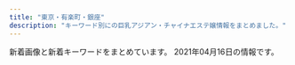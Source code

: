 ```yaml
---
title: "東京・有楽町・銀座"
description: "キーワード別にの巨乳アジアン・チャイナエステ嬢情報をまとめました。"
---
```


新着画像と新着キーワードをまとめています。
2021年04月16日の情報です。

<DmmAffiliateIns />
<KeywordTable
  shops={
    [
    {
        "station": "\u8305\u5834\u753a\u99c510\u756a\u51fa\u53e3",
        "name": "\u6975\u4e0a\u30e1\u30f3\u30ba\u30a2\u30ed\u30de\u65e5\u672c\u6a4b",
        "img_links": [],
        "keywords": {},
        "url": "https://aroma.tyo.cm/"
    },
    {
        "station": "\u6c34\u5929\u5bae\u524d\u99c58\u756a\u51fa\u53e3",
        "keywords": {
            "86": 4,
            "D": 6,
            "88": 6,
            "C": 14,
            "85": 10
        },
        "img_links": [
            "http://yurarika.work/staff/mika2.jpg",
            "http://yurarika.work/staff/mirai.jpg",
            "http://yurarika.work/staff/rara1.jpg",
            "http://yurarika.work/img/all/loader.png",
            "http://yurarika.work/staff/mirai1.jpg",
            "http://yurarika.work/staff/aya2.jpg",
            "http://yurarika.work/staff/aya1.jpg",
            "http://yurarika.work/staff/mika.jpg",
            "http://yurarika.work/staff/mika1.jpg",
            "http://yurarika.work/staff/rara.jpg",
            "http://yurarika.work/staff/rara2.jpg",
            "http://yurarika.work/staff/aya.jpg",
            "http://yurarika.work/staff/mirai2.jpg"
        ],
        "url": "http://yurarika.work/",
        "name": "\u3086\u3089\u308a\u9999"
    },
    {
        "img_links": [
            "http://esthe-aroma.com/images/cg09.jpg",
            "http://esthe-aroma.com/images/btn2.png",
            "http://esthe-aroma.com/images/cg04.jpg",
            "http://esthe-aroma.com/images/cg01.jpg",
            "http://esthe-aroma.com/images/mainImg_sub.jpg",
            "http://esthe-aroma.com/images/icon_staff.png",
            "http://esthe-aroma.com/images/photo03.jpg",
            "http://esthe-aroma.com/images/photo02.jpg",
            "http://esthe-aroma.com/images/cg10.jpg",
            "http://esthe-aroma.com/images/cg11.jpg",
            "http://esthe-aroma.com/images/icon_top.png",
            "http://esthe-aroma.com/images/cg13.jpg",
            "http://esthe-aroma.com/images/icon_tel.png",
            "http://esthe-aroma.com/images/icon_info.png",
            "http://esthe-aroma.com/images/qrc.jpg",
            "http://esthe-aroma.com/images/photo01.jpg",
            "http://esthe-aroma.com/images/end-info.png",
            "http://esthe-aroma.com/images/cg05.jpg",
            "http://esthe-aroma.com/images/cg03.jpg",
            "http://esthe-aroma.com/images/cg08.jpg",
            "http://esthe-aroma.com/images/cg06.jpg",
            "http://esthe-aroma.com/images/cg07.jpg",
            "http://esthe-aroma.com/images/cg02.jpg",
            "http://esthe-aroma.com/images/icon_concept.png",
            "http://esthe-aroma.com/images/cg12.jpg"
        ],
        "station": "\u99ac\u55b0\u6a2a\u5c71\u99c5A2\u51fa\u53e3",
        "keywords": {
            "86": 13,
            "C": 2,
            "E": 1,
            "D": 10
        },
        "name": "Miss.9\uff5e\u30df\u30b9.\u30ad\u30e5\u30a6\uff5e",
        "url": "http://esthe-aroma.com/"
    },
    {
        "img_links": [
            "https://ningyocho-esthe.work/images/dream/staff/13.jpg",
            "https://ningyocho-esthe.work/images/dream/common/gallery_01.png",
            "https://ningyocho-esthe.work/images/dream/staff/imgapp_1.jpg",
            "https://ningyocho-esthe.work/images/dream/common/credit_02.png",
            "https://ningyocho-esthe.work/images/dream/common/side_bnr_02.png",
            "https://ningyocho-esthe.work/images/dream/staff/2.jpg",
            "https://ningyocho-esthe.work/images/dream/common/gallery_09.png",
            "https://ningyocho-esthe.work/images/dream/staff/imgapp_3.jpg",
            "https://ningyocho-esthe.work/images/dream/common/credit_03.png",
            "https://ningyocho-esthe.work/images/dream/staff/\u30ca\u30ca.jpg",
            "https://ningyocho-esthe.work/images/dream/home/image_02.png",
            "https://ningyocho-esthe.work/images/dream/home/image_03.png",
            "https://ningyocho-esthe.work/images/dream/staff/\u3042\u307f.jpg",
            "https://ningyocho-esthe.work/images/dream/common/gallery_03.png",
            "https://ningyocho-esthe.work/images/dream/home/teaser.png",
            "https://ningyocho-esthe.work/images/dream/common/gallery_02.png",
            "https://ningyocho-esthe.work/images/dream/staff/1.jpg",
            "https://ningyocho-esthe.work/images/dream/common/header_phone_pc.png",
            "https://ningyocho-esthe.work/images/dream/home/image_01.png",
            "https://ningyocho-esthe.work/images/dream/common/gallery_08.png",
            "https://ningyocho-esthe.work/images/dream/staff/3.jpg",
            "https://ningyocho-esthe.work/images/dream/common/credit_01.png",
            "https://ningyocho-esthe.work/images/dream/common/gallery_06.png",
            "https://ningyocho-esthe.work/images/dream/common/side_bnr_01.png",
            "https://ningyocho-esthe.work/images/dream/common/header_info.png",
            "https://ningyocho-esthe.work/images/dream/common/gallery_07.png",
            "https://ningyocho-esthe.work/images/dream/common/gallery_10.png",
            "https://ningyocho-esthe.work/images/dream/common/gallery_05.png",
            "https://ningyocho-esthe.work/images/dream/common/gallery_04.png",
            "https://ningyocho-esthe.work/images/dream/staff/imgapp6.jpg"
        ],
        "keywords": {
            "88": 1,
            "\u30bb\u30af\u30b7\u30fc": 3
        },
        "station": "\u4eba\u5f62\u753a\u99c5A1\u51fa\u53e3",
        "name": "Dream",
        "url": "https://ningyocho-esthe.work/"
    },
    {
        "keywords": {},
        "station": "\u6c34\u5929\u5bae\u524d\u99c56\u756a\u51fa\u53e3",
        "name": "\u30a2\u30ed\u30de\u30a2\u30ea\u30a2",
        "url": "http://e-berry.work/index.html",
        "img_links": [
            "http://e-berry.work/staff/haruka.jpg",
            "http://e-berry.work/sp/img/natumi1.jpg",
            "http://e-berry.work/sp/images/head.jpg",
            "http://e-berry.work/sp/images/interior_t.png",
            "http://e-berry.work/sp/images/tel.png",
            "http://e-berry.work/sp/staff/haruka.jpg",
            "http://e-berry.work/sp/images/footer.jpg",
            "http://e-berry.work/sp/staff/hikari.jpg",
            "http://e-berry.work/img/yoko1.jpg",
            "http://e-berry.work/images/sys3.jpg",
            "http://e-berry.work/images/news_t.jpg",
            "http://e-berry.work/images/sys1.jpg",
            "http://e-berry.work/staff/ai.jpg",
            "http://e-berry.work/sp/staff/ai.jpg",
            "http://e-berry.work/sp/images/topgirl.png",
            "http://e-berry.work/sp/images/rec2.png",
            "http://e-berry.work/staff/natumi.jpg",
            "http://e-berry.work/images/sys2.jpg",
            "http://e-berry.work/img/hikari1.jpg",
            "http://e-berry.work/sp/images/newface.png",
            "http://e-berry.work/sp/images/sys3.png",
            "http://e-berry.work/images/b2.jpg",
            "http://e-berry.work/sp/images/concept.jpg",
            "http://e-berry.work/sp/img/rina1.jpg",
            "http://e-berry.work/sp/img/ayumi1.jpg",
            "http://e-berry.work/images/newsb.png",
            "http://e-berry.work/sp/staff/aya.jpg",
            "http://e-berry.work/sp/images/int1.png",
            "http://e-berry.work/sp/images/sys1.png",
            "http://e-berry.work/sp/staff/yoko.jpg",
            "http://e-berry.work/sp/img/nene1.jpg",
            "http://e-berry.work/sp/images/rec1.jpg",
            "http://e-berry.work/images/b1.jpg",
            "http://e-berry.work/img/haruka1.jpg",
            "http://e-berry.work/images/int1.jpg",
            "http://e-berry.work/images/newface.jpg",
            "http://e-berry.work/sp/images/staff_t.png",
            "http://e-berry.work/staff/rina.jpg",
            "http://e-berry.work/images/staff_t.jpg",
            "http://e-berry.work/sp/staff/rina.jpg",
            "http://e-berry.work/sp/staff/moka.jpg",
            "http://e-berry.work/sp/img/ai1.jpg",
            "http://e-berry.work/images/int2.jpg",
            "http://e-berry.work/sp/staff/natumi.jpg",
            "http://e-berry.work/images/interior_t.jpg",
            "http://e-berry.work/sp/images/b1.jpg",
            "http://e-berry.work/sp/img/moka1.jpg",
            "http://e-berry.work/sp/img/yoko1.jpg",
            "http://e-berry.work/staff/moka.jpg",
            "http://e-berry.work/staff/yoko.jpg",
            "http://e-berry.work/images/10.jpg",
            "http://e-berry.work/images/ac1.jpg",
            "http://e-berry.work/images/rec2.jpg",
            "http://e-berry.work/sp/images/ac1.jpg",
            "http://e-berry.work/sp/img/hikari1.jpg",
            "http://e-berry.work/img/nene1.jpg",
            "http://e-berry.work/sp/images/b2.jpg",
            "http://e-berry.work/img/natumi1.jpg",
            "http://e-berry.work/sp/images/10.jpg",
            "http://e-berry.work/sp/images/sys2.png",
            "http://e-berry.work/images/rec1.jpg",
            "http://e-berry.work/staff/hikari.jpg",
            "http://e-berry.work/img/rina1.jpg",
            "http://e-berry.work/images/concept.jpg",
            "http://e-berry.work/img/ayumi1.jpg",
            "http://e-berry.work/images/head.jpg",
            "http://e-berry.work/images/sm.jpg",
            "http://e-berry.work/img/moka1.jpg",
            "http://e-berry.work/staff/aya.jpg",
            "http://e-berry.work/img/ai1.jpg",
            "http://e-berry.work/images/tgirl.jpg",
            "http://e-berry.work/staff/ayumi.jpg",
            "http://e-berry.work/sp/staff/ayumi.jpg",
            "http://e-berry.work/sp/staff/nene.jpg",
            "http://e-berry.work/sp/img/haruka1.jpg",
            "http://e-berry.work/images/9.jpg",
            "http://e-berry.work/sp/images/news.png",
            "http://e-berry.work/staff/nene.jpg",
            "http://e-berry.work/sp/images/newsb.png",
            "http://e-berry.work/img/aya1.jpg",
            "http://e-berry.work/sp/img/aya1.jpg",
            "http://e-berry.work/sp/images/int2.png",
            "http://e-berry.work/sp/images/9.jpg"
        ]
    },
    {
        "keywords": {
            "E": 4,
            "86": 20,
            "D": 16
        },
        "url": "http://xn--vckg5a5c7c8c1czd.in.net/",
        "img_links": [
            "http://xn--vckg5a5c7c8c1czd.in.net/images/no.png",
            "http://xn--vckg5a5c7c8c1czd.in.net/images/index_01.jpg",
            "http://xn--vckg5a5c7c8c1czd.in.net/images/slider/slide3.jpg",
            "http://xn--vckg5a5c7c8c1czd.in.net/images/staff_images/top_small_14.jpg",
            "http://xn--vckg5a5c7c8c1czd.in.net/images/an_1_06.jpg",
            "http://xn--vckg5a5c7c8c1czd.in.net/images/an_1_02.jpg",
            "http://xn--vckg5a5c7c8c1czd.in.net/images/an_2_07.jpg",
            "http://xn--vckg5a5c7c8c1czd.in.net/images/an_2_05.jpg",
            "http://xn--vckg5a5c7c8c1czd.in.net/images/an_2_06.jpg",
            "http://xn--vckg5a5c7c8c1czd.in.net/images/staff_images/top_small_5.jpg",
            "http://xn--vckg5a5c7c8c1czd.in.net/images/an_2_02.jpg",
            "http://xn--vckg5a5c7c8c1czd.in.net/images/staff_images/cg17.jpg",
            "http://xn--vckg5a5c7c8c1czd.in.net/images/staff_images/cg5.jpg",
            "http://xn--vckg5a5c7c8c1czd.in.net/images/staff_images/top_small_16.jpg",
            "http://xn--vckg5a5c7c8c1czd.in.net/images/an_2_04.jpg",
            "http://xn--vckg5a5c7c8c1czd.in.net/images/staff_images/top_small_17.jpg",
            "http://xn--vckg5a5c7c8c1czd.in.net/images/an_1_04.jpg",
            "http://xn--vckg5a5c7c8c1czd.in.net/images/an_1_07.jpg",
            "http://xn--vckg5a5c7c8c1czd.in.net/images/slider/slide1.jpg",
            "http://xn--vckg5a5c7c8c1czd.in.net/images/slider/slide3s.jpg",
            "http://xn--vckg5a5c7c8c1czd.in.net/images/QRcode.jpg",
            "http://xn--vckg5a5c7c8c1czd.in.net/images/slider/slide1s.jpg",
            "http://xn--vckg5a5c7c8c1czd.in.net/images/staff_images/cg1.jpg",
            "http://xn--vckg5a5c7c8c1czd.in.net/images/staff_images/cg16.jpg",
            "http://xn--vckg5a5c7c8c1czd.in.net/images/slider/slide2s.jpg",
            "http://xn--vckg5a5c7c8c1czd.in.net/images/staff_images/top_small_1.jpg",
            "http://xn--vckg5a5c7c8c1czd.in.net/images/an_1_03.jpg",
            "http://xn--vckg5a5c7c8c1czd.in.net/images/staff_images/cg14.jpg",
            "http://xn--vckg5a5c7c8c1czd.in.net/images/slider/slide2.jpg",
            "http://xn--vckg5a5c7c8c1czd.in.net/images/an_2_03.jpg"
        ],
        "station": "\u65b0\u5bcc\u753a\u99c5",
        "name": "\u7652\u3057\u306e\u6d77"
    },
    {
        "url": "https://kayabacho-mensesthe.com/",
        "keywords": {
            "C": 14,
            "D": 14,
            "E": 7
        },
        "img_links": [
            "https://kayabacho-mensesthe.com/wp/wp-content/uploads/2020/02/miyu.jpg",
            "https://kayabacho-mensesthe.com/room/room-l7.jpg",
            "https://kayabacho-mensesthe.com/room/room-l1.jpg",
            "https://kayabacho-mensesthe.com/icon/facebook.png",
            "https://kayabacho-mensesthe.com/staff/rin-s1.jpg",
            "https://kayabacho-mensesthe.com/images/main4.jpg",
            "https://kayabacho-mensesthe.com/icon/yelp.png",
            "https://kayabacho-mensesthe.com/images/mensesthe.jpg",
            "https://kayabacho-mensesthe.com/room/room-l8.jpg",
            "https://kayabacho-mensesthe.com/room/room-l6.jpg",
            "https://kayabacho-mensesthe.com/wp/wp-content/uploads/2020/08/ayaka-1.jpg",
            "https://kayabacho-mensesthe.com/images/main1.jpg",
            "https://kayabacho-mensesthe.com/images/flower.png",
            "https://kayabacho-mensesthe.com/staff/mimi-s1.jpg",
            "https://kayabacho-mensesthe.com/room/room-l2.jpg",
            "https://kayabacho-mensesthe.com/staff/misaki-s1.jpg",
            "https://kayabacho-mensesthe.com/staff/yuna-s1.jpg",
            "https://kayabacho-mensesthe.com/staff/ayaka-s1.jpg",
            "https://kayabacho-mensesthe.com/icon/line.png",
            "https://kayabacho-mensesthe.com/room/room-l5.jpg",
            "https://kayabacho-mensesthe.com/staff/nao-s1.jpg",
            "https://kayabacho-mensesthe.com/room/room-l3.jpg",
            "https://kayabacho-mensesthe.com/images/clear.png",
            "https://kayabacho-mensesthe.com/wp/wp-content/uploads/2020/08/ayaka-1-200x300.jpg",
            "https://kayabacho-mensesthe.com/wp/wp-content/uploads/2020/10/aki-s1-150x150.jpg",
            "https://kayabacho-mensesthe.com/wp/wp-content/uploads/2020/11/urara3.jpg",
            "https://kayabacho-mensesthe.com/wp/wp-content/uploads/2019/12/emi.jpg",
            "https://kayabacho-mensesthe.com/wp/wp-content/uploads/2021/01/yuna.jpg",
            "https://kayabacho-mensesthe.com/images/top3.jpg",
            "https://kayabacho-mensesthe.com/wp/wp-content/uploads/2019/12/mitsuki.jpg",
            "https://kayabacho-mensesthe.com/wp/wp-content/uploads/2019/12/misaki.jpg",
            "https://kayabacho-mensesthe.com/room/room-l4.jpg",
            "https://kayabacho-mensesthe.com/icon/twitter.png",
            "https://kayabacho-mensesthe.com/images/footer-l.png",
            "https://kayabacho-mensesthe.com/wp/wp-content/uploads/2019/07/misaki.jpg",
            "https://kayabacho-mensesthe.com/images/main3.jpg",
            "https://kayabacho-mensesthe.com/staff/aoi-s1.jpg",
            "https://kayabacho-mensesthe.com/wp/wp-content/uploads/2019/08/mimi.jpg",
            "https://kayabacho-mensesthe.com/wp/wp-content/uploads/2019/12/IMG_8988.jpg",
            "https://kayabacho-mensesthe.com/staff/urara-s1.jpg",
            "https://kayabacho-mensesthe.com/wp/wp-content/uploads/2020/12/yuki.jpg",
            "https://kayabacho-mensesthe.com/staff/aki-s1.jpg",
            "https://kayabacho-mensesthe.com/link/mens-esthe.png",
            "https://kayabacho-mensesthe.com/images/top1.jpg",
            "https://kayabacho-mensesthe.com/images/top2.jpg",
            "https://kayabacho-mensesthe.com/staff/emi-s1.jpg",
            "https://kayabacho-mensesthe.com/staff/miyu-s1.jpg",
            "https://kayabacho-mensesthe.com/images/footer-r.png",
            "https://kayabacho-mensesthe.com/images/main2.jpg"
        ],
        "name": "Spa Ananda",
        "station": "\u8305\u5834\u753a\u99c52\u756a\u51fa\u53e3"
    },
    {
        "name": "\u30eb\u30ca\u30b7\u30e3\u30a4\u30f3",
        "keywords": {
            "89": 21,
            "G": 6,
            "F": 6,
            "D": 30,
            "88": 21,
            "81": 3,
            "86": 6,
            "\u30bb\u30af\u30b7\u30fc": 1,
            "84": 3,
            "85": 6,
            "82": 3,
            "E": 13,
            "\u80f8": 2,
            "87": 12,
            "C": 12
        },
        "img_links": [
            "http://luna-shine.info/uploads/lunashine/2013/11/e381afe3828be3818befbc92-1000x1333.jpg",
            "http://luna-shine.info/uploads/lunashine/2012/12/topview4.jpg",
            "http://luna-shine.info/uploads/lunashine/2014/05/22.jpg",
            "http://luna-shine.info/uploads/lunashine/2013/01/img_0370_e589afe69cac-276x368.jpg",
            "http://luna-shine.info/uploads/lunashine/2013/01/room-7.jpg",
            "http://luna-shine.info/uploads/lunashine/2019/12/e5beaee4bfa1e59bbee78987_201912071546181.jpg",
            "http://luna-shine.info/uploads/lunashine/2019/01/e5beaee4bfa1e59bbee78987_20190124144601.jpg",
            "http://luna-shine.info/uploads/lunashine/2013/03/img_0522_e589afe69cac-1000x1333.jpg",
            "http://luna-shine.info/uploads/lunashine/2017/03/saki1.jpg",
            "http://luna-shine.info/uploads/lunashine/2015/03/171f728230a16701d87b9e61ba70edf8.png",
            "http://luna-shine.info/uploads/lunashine/2015/03/8dbe4d07b4f1258c30f14b30e60c1466.png",
            "http://luna-shine.info/uploads/lunashine/2019/04/e5beaee4bfa1e59bbee78987_201903161627478.jpg",
            "http://luna-shine.info/uploads/lunashine/2016/12/img_4240.jpg",
            "http://luna-shine.info/uploads/lunashine/2015/01/2_e589afe69cac.jpg",
            "http://luna-shine.info/uploads/lunashine/2013/10/e381bfe3818d2_e589afe69cac.jpg",
            "http://luna-shine.info/uploads/lunashine/2013/10/e381bfe38286e3818d-5_e589afe69cac.jpg",
            "http://luna-shine.info/uploads/lunashine/2014/06/9c1b42356edc1bb51d040e0a1783fa97.png",
            "http://luna-shine.info/uploads/lunashine/images/no-photo.jpg",
            "http://luna-shine.info/uploads/lunashine/2019/04/flash1.jpg",
            "http://luna-shine.info/uploads/lunashine/2014/05/naomi1-276x3583.jpg",
            "http://luna-shine.info/uploads/lunashine/2013/10/e38182e38286e381bf3_e589afe69cac.jpg",
            "http://luna-shine.info/uploads/lunashine/2014/06/image-15.jpeg",
            "http://luna-shine.info/uploads/lunashine/2015/04/1111_e589afe69cac.jpg",
            "http://luna-shine.info/uploads/lunashine/2013/05/p1020464_e589afe69cac.jpg",
            "http://luna-shine.info/uploads/lunashine/2013/11/e381afe3828be3818b-1000x1333.jpg",
            "http://luna-shine.info/uploads/lunashine/2019/04/e5beaee4bfa1e59bbee78987_2019031616274791.jpg",
            "http://luna-shine.info/uploads/lunashine/2018/05/2.jpg",
            "http://luna-shine.info/uploads/lunashine/images/picup.png",
            "http://luna-shine.info/uploads/lunashine/images/rq03.jpg",
            "http://luna-shine.info/uploads/lunashine/2013/01/room-3.jpg",
            "http://luna-shine.info/uploads/lunashine/2015/04/1111_e589afe69cac1.jpg",
            "http://luna-shine.info/uploads/lunashine/2013/01/room-8.jpg",
            "http://luna-shine.info/uploads/lunashine/2012/12/topview1.jpg",
            "http://luna-shine.info/uploads/lunashine/2020/01/e5beaee4bfa1e59bbee78987_20190517131309.jpg",
            "http://luna-shine.info/uploads/lunashine/2013/10/e381bfe382841_e589afe69cac.jpg",
            "http://luna-shine.info/uploads/lunashine/2019/12/e5beaee4bfa1e59bbee78987_20191207154634.jpg",
            "http://luna-shine.info/uploads/lunashine/2017/04/22221.jpg",
            "http://luna-shine.info/uploads/lunashine/2013/01/room-2.jpg",
            "http://luna-shine.info/uploads/lunashine/2013/01/room-1.jpg",
            "http://luna-shine.info/uploads/lunashine/2013/01/room-6.jpg",
            "http://luna-shine.info/uploads/lunashine/2019/04/e5beaee4bfa1e59bbee78987_201903161627475.jpg",
            "http://luna-shine.info/uploads/lunashine/2014/05/naomi1-276x3584.jpg",
            "http://luna-shine.info/uploads/lunashine/2019/04/tel.jpg",
            "http://luna-shine.info/uploads/lunashine/images/new_tit.jpg",
            "http://luna-shine.info/uploads/lunashine/2013/01/room-11.jpg",
            "http://luna-shine.info/uploads/lunashine/2015/12/qqe59bbee7898720151214133747.jpg",
            "http://luna-shine.info/uploads/lunashine/2013/10/4_e589afe69cac.jpg",
            "http://luna-shine.info/uploads/lunashine/2013/01/room-5.jpg",
            "http://luna-shine.info/uploads/lunashine/2015/09/1-12041z120344c1_e589afe69cac_e589afe69cac.jpg",
            "http://luna-shine.info/uploads/lunashine/2014/06/image-14.jpeg",
            "http://luna-shine.info/uploads/lunashine/2015/01/0.jpg",
            "http://luna-shine.info/uploads/lunashine/2019/04/bottom.jpg",
            "http://luna-shine.info/uploads/lunashine/2019/07/qqe59bbee78987201504181707251.jpg",
            "http://luna-shine.info/uploads/lunashine/2015/03/11111.jpg",
            "http://luna-shine.info/uploads/lunashine/2013/01/room-10.jpg",
            "http://luna-shine.info/uploads/lunashine/2019/05/e5beaee4bfa1e59bbee78987_20190517131309.jpg",
            "http://luna-shine.info/uploads/lunashine/2012/12/mailmaka.jpg",
            "http://luna-shine.info/uploads/lunashine/2019/03/e5beaee4bfa1e59bbee78987_201903161627476.jpg",
            "http://luna-shine.info/uploads/lunashine/2013/01/qiu-1.jpg",
            "http://luna-shine.info/uploads/lunashine/2013/01/room-9.jpg",
            "http://luna-shine.info/uploads/lunashine/2019/05/e5beaee4bfa1e59bbee78987_201905171313091.jpg",
            "http://luna-shine.info/uploads/lunashine/2012/12/topview0.jpg",
            "http://luna-shine.info/uploads/lunashine/images/rq01.jpg",
            "http://luna-shine.info/uploads/lunashine/2012/12/topview3.jpg",
            "http://luna-shine.info/uploads/lunashine/2014/04/image_e589afe69cac.png",
            "http://luna-shine.info/uploads/lunashine/2013/01/img_0427_e589afe69cac-276x368.jpg",
            "http://luna-shine.info/uploads/lunashine/2017/03/saki.jpg",
            "http://luna-shine.info/uploads/lunashine/2015/06/image1-266x4001.jpg",
            "http://luna-shine.info/uploads/lunashine/2019/03/e5beaee4bfa1e59bbee78987_201903141535171.jpg",
            "http://luna-shine.info/uploads/lunashine/2015/01/11.jpg",
            "http://luna-shine.info/uploads/lunashine/2012/12/mobile.jpg",
            "http://luna-shine.info/uploads/lunashine/2016/11/31.jpg",
            "http://luna-shine.info/uploads/lunashine/images/new_d.jpg"
        ],
        "station": "\u5c0f\u4f1d\u99ac\u753a\u99c53\u756a\u51fa\u53e3",
        "url": "http://luna-shine.info/"
    },
    {
        "name": "\u60a0",
        "url": "http://koikst.xyz/",
        "keywords": {
            "C": 2,
            "E": 3,
            "89": 3,
            "85": 2
        },
        "station": "JR\u6771\u4eac\u99c5\u516b\u91cd\u6d32\u53e3",
        "img_links": [
            "http://koikst.xyz/_src/20885809/www.cman.png",
            "http://koikst.xyz/_src/20886303/07958eda583eff2b24876adf03c0a434.jpg",
            "http://koikst.xyz/_src/20886007/_k3_6020.jpg",
            "http://koikst.xyz/_src/20886009/img_2917.jpg",
            "http://koikst.xyz/_src/20886064/index_37.png",
            "http://koikst.xyz/_src/20886231/_dsf0770_pp.jpg",
            "http://koikst.xyz/_src/20886065/index_38.png",
            "http://koikst.xyz/_src/20886092/therapist-ito.jpg",
            "http://koikst.xyz/_src/20886035/up.png",
            "http://koikst.xyz/_src/20886060/index_33.png",
            "http://koikst.xyz/_src/20886010/img_3017.jpg",
            "http://koikst.xyz/_src/20886005/wechatimg35.jpg",
            "http://koikst.xyz/_src/20886283/img20170527114635169213.png",
            "http://koikst.xyz/_src/20885811/up.png",
            "http://sunflower.jp.net/6.jpg",
            "http://koikst.xyz/_src/20886148/therapist-ito.jpg",
            "http://koikst.xyz/_src/51067435/wechatimg725.jpg",
            "http://koikst.xyz/_src/21089124/img20180325193504865361.png",
            "http://koikst.xyz/_src/20886222/up.png",
            "http://koikst.xyz/_src/20886233/906ab10dd05fdcaee1fa99bd6e5779ea.jpg",
            "http://koikst.xyz/_src/20886062/index_35.png",
            "http://koikst.xyz/_src/20885997/up.png",
            "http://koikst.xyz/_src/20886211/07958eda583eff2b24876adf03c0a434.jpg",
            "http://koikst.xyz/_src/20991736/t02200330_0640096013249885015.jpg",
            "http://koikst.xyz/_src/20886061/index_34.png",
            "http://koikst.xyz/_src/51067440/wechatimg723.jpg",
            "http://koikst.xyz/_src/20886122/up.png",
            "http://koikst.xyz/_src/20886300/media-20170919.jpg",
            "http://koikst.xyz/_src/20886063/index_36.png",
            "http://koikst.xyz/_src/20885828/up.png",
            "http://koikst.xyz/_src/20886066/slider2.png",
            "http://koikst.xyz/_src/20885836/sign.jpg",
            "http://koikst.xyz/_src/51067433/wechatimg726.jpg",
            "http://sunflower.jp.net/3.jpg",
            "http://koikst.xyz/_src/20886235/t02200330_0640096013249885015.jpg",
            "http://koikst.xyz/_src/20886308/t02200330_0640096013249885015.jpg",
            "http://koikst.xyz/_src/20886229/_dsf0778_pp.jpg",
            "http://koikst.xyz/_src/20885845/up.png",
            "http://sunflower.jp.net/1.jpg",
            "http://koikst.xyz/_src/20886008/_k3_6019.jpg",
            "http://sunflower.jp.net/5.jpg",
            "http://koikst.xyz/_src/20886310/wechatimg405.jpg",
            "http://koikst.xyz/_src/20886006/wechatimg36.jpg",
            "http://koikst.xyz/_src/20886019/up.png",
            "http://koikst.xyz/_src/51067437/wechatimg724.jpg",
            "http://sunflower.jp.net/2.jpg",
            "http://koikst.xyz/_src/20886111/_dsf0778_pp.jpg",
            "http://koikst.xyz/_src/20886287/9c88380aa0315ec9292225a3223d62d9.jpg",
            "http://koikst.xyz/_src/20886103/up.png",
            "http://koikst.xyz/_src/20886059/sign.png",
            "http://koikst.xyz/_src/20886058/sign.png",
            "http://koikst.xyz/_src/20886305/therapist-ito.jpg"
        ]
    },
    {
        "url": "http://missyou-esthe.com/",
        "name": "Lotus\uff5e\u30ed\u30fc\u30bf\u30b9\uff5e",
        "station": "\u65b0\u5bcc\u753a\u99c53\u756a\u51fa\u53e3",
        "keywords": {
            "85": 2,
            "87": 4,
            "86": 14
        },
        "img_links": [
            "http://missyou-esthe.com/img/cg10.jpg",
            "http://missyou-esthe.com/img/cg07.jpg",
            "http://missyou-esthe.com/img/cg06.jpg",
            "http://missyou-esthe.com/img/tt4.jpg",
            "http://missyou-esthe.com/img/tt21.jpg",
            "http://missyou-esthe.com/img/cg05.jpg",
            "http://missyou-esthe.com/img/t1.jpg",
            "http://missyou-esthe.com/img/tt2.jpg",
            "http://missyou-esthe.com/img/tt11.jpg",
            "http://missyou-esthe.com/img/tt14.jpg",
            "http://missyou-esthe.com/img/cg091.jpg",
            "http://missyou-esthe.com/img/cg14.jpg",
            "http://missyou-esthe.com/img/f.jpg",
            "http://missyou-esthe.com/img/no.png",
            "http://missyou-esthe.com/img/tt15.jpg",
            "http://missyou-esthe.com/img/cg03.jpg",
            "http://missyou-esthe.com/img/cg08.jpg",
            "http://missyou-esthe.com/img/cg01.jpg",
            "http://missyou-esthe.com/img/tt18.jpg",
            "http://missyou-esthe.com/img/t2.jpg",
            "http://missyou-esthe.com/img/f1.jpg",
            "http://missyou-esthe.com/img/eve.jpg",
            "http://missyou-esthe.com/img/tt16.jpg",
            "http://missyou-esthe.com/img/tt20.jpg",
            "http://missyou-esthe.com/img/cg04.jpg",
            "http://missyou-esthe.com/img/tt12.jpg",
            "http://missyou-esthe.com/img/cg09.jpg",
            "http://missyou-esthe.com/img/cg13.jpg",
            "http://missyou-esthe.com/img/lin.jpg",
            "http://missyou-esthe.com/img/mr1.jpg",
            "http://missyou-esthe.com/img/cg02.jpg",
            "http://missyou-esthe.com/img/t3.jpg",
            "http://missyou-esthe.com/img/tt13.jpg",
            "http://missyou-esthe.com/img/tt17.jpg",
            "http://missyou-esthe.com/img/cg11.jpg",
            "http://missyou-esthe.com/img/tt1.jpg",
            "http://missyou-esthe.com/img/tt19.jpg"
        ]
    },
    {
        "img_links": [
            "https://angel-love.tyo.cm/images/mobile.jpg",
            "https://angel-love.tyo.cm/images/s1.jpg",
            "https://angel-love.tyo.cm/photos/sites/27/2021/03/2021031704243422.jpg",
            "https://angel-love.tyo.cm/images/room4.jpg",
            "https://angel-love.tyo.cm/images/info.jpg",
            "https://angel-love.tyo.cm/images/s_news.jpg",
            "https://angel-love.tyo.cm/photos/sites/27/2021/03/2021033001385293.jpg",
            "https://angel-love.tyo.cm/images/room1.jpg",
            "https://angel-love.tyo.cm/photos/sites/27/2021/03/202103300138536.jpg",
            "https://angel-love.tyo.cm/images/room2.jpg",
            "https://angel-love.tyo.cm/images/room3.jpg",
            "https://angel-love.tyo.cm/images/news_bj1.jpg",
            "https://angel-love.tyo.cm/photos/sites/27/2021/03/2021031704243320.jpg",
            "https://angel-love.tyo.cm/images/news_bj3.jpg",
            "https://angel-love.tyo.cm/images/s3.jpg",
            "https://angel-love.tyo.cm/images/top.jpg",
            "https://angel-love.tyo.cm/photos/sites/27/2021/03/2021033001385486.jpg",
            "https://angel-love.tyo.cm/photos/sites/27/2021/03/2021031704243332.jpg",
            "https://angel-love.tyo.cm/images/s_staff.png"
        ],
        "station": "\u9280\u5ea7\u99c5A5\u51fa\u53e3",
        "url": "https://angel-love.tyo.cm/",
        "name": "Angel Love",
        "keywords": {
            "D": 35,
            "E": 7,
            "85": 14,
            "83": 7,
            "86": 21
        }
    },
    {
        "station": "JR\u65b0\u65e5\u672c\u6a4b\u99c56\u756a\u51fa\u53e3",
        "url": "https://melodyspa.tokyo/",
        "img_links": [
            "https://melodyspa.tokyo/images/st/yuna1.jpg",
            "https://melodyspa.tokyo/images/share/pagetop.png",
            "https://melodyspa.tokyo/images/st/mina2.jpg",
            "https://melodyspa.tokyo/images/st/rara2.jpg",
            "https://melodyspa.tokyo/images/st/yuna.jpg",
            "https://melodyspa.tokyo/images/st/yuna2.jpg",
            "https://melodyspa.tokyo/images/st/miho.jpg",
            "https://melodyspa.tokyo/images/topimage/topimage.jpg",
            "https://melodyspa.tokyo/images/st/you2.jpg",
            "https://melodyspa.tokyo/images/st/you3.jpg",
            "https://melodyspa.tokyo/images/st/ringo.jpg",
            "https://melodyspa.tokyo/images/st/mina.jpg",
            "https://melodyspa.tokyo/images/st/you.jpg",
            "https://melodyspa.tokyo/images/st/risa.jpg",
            "https://melodyspa.tokyo/images/st/yuri.jpg"
        ],
        "keywords": {
            "86": 4,
            "C": 30,
            "F": 2
        },
        "name": "Melody Spa -\u30e1\u30ed\u30c7\u30a3 \u30b9\u30d1-"
    },
    {
        "station": "\u6c34\u5929\u5bae\u524d\u99c54\u756a\u51fa\u53e3",
        "url": "http://eve-esthe.com/",
        "name": "Eve",
        "img_links": [
            "http://eve-esthe.com/images/04.jpg",
            "http://eve-esthe.com/images/02.jpg",
            "http://eve-esthe.com/images/01.jpg",
            "http://eve-esthe.com/images/03.jpg",
            "http://eve-esthe.com/images/wari.jpg",
            "http://eve-esthe.com/images/icon_new.png"
        ],
        "keywords": {}
    },
    {
        "station": "\u6771\u9280\u5ea7\u99c5A3",
        "img_links": [
            "http://shinshinen.ebb.jp/head_2_4155_154087760147805.jpg",
            "http://shinshinen.ebb.jp/2/uploadimg/1612241224.jpg",
            "http://shinshinen.ebb.jp/head_1_4155_154321946782337.jpg",
            "http://shinshinen.ebb.jp/2/uploadimg/1612241122.jpg",
            "http://shinshinen.ebb.jp/2/uploadimg/1616154256.jpg",
            "http://shinshinen.ebb.jp/2/uploadimg/1617771200.jpg",
            "http://shinshinen.ebb.jp/2/uploadimg/1612241171.jpg",
            "http://shinshinen.ebb.jp/2/uploadimg/1617840000.jpg"
        ],
        "url": "http://shinshinen.ebb.jp/",
        "keywords": {
            "88": 12,
            "89": 12,
            "D": 48,
            "87": 12,
            "86": 36
        },
        "name": "\u8fb0\u7533\u5712\uff5e\u3057\u3093\u3057\u3093\u3048\u3093\uff5e"
    },
    {
        "name": "Tiara-\u30c6\u30a4\u30a2\u30e9-",
        "url": "https://est-tiara.info/",
        "keywords": {
            "E": 1,
            "87": 1,
            "D": 4,
            "C": 1,
            "89": 1
        },
        "station": "\u6771\u9280\u5ea7\u99c5A7\u51fa\u53e3",
        "img_links": [
            "https://est-tiara.info/staffPhoto/s20201016083614.jpg",
            "https://est-tiara.info/staffPhoto/b20210304095845.jpg",
            "https://est-tiara.info/staffPhoto/s20210304100121.jpg",
            "https://est-tiara.info/images/gallery/r3.jpg",
            "https://est-tiara.info/staffPhoto/s20210304095845.jpg",
            "https://est-tiara.info/images/gallery/r6.jpg",
            "https://est-tiara.info/images/gallery/r5.jpg",
            "https://est-tiara.info/staffPhoto/b20201016083614.jpg",
            "https://est-tiara.info/js/sliderLine/slide_prev.png",
            "https://est-tiara.info/staffPhoto/s20210304095623.jpg",
            "https://est-tiara.info/staffPhoto/b20210304095623.jpg",
            "https://est-tiara.info/images/gallery/r4.jpg",
            "https://est-tiara.info/staffPhoto/b20201016083828.jpg",
            "https://est-tiara.info/images/gallery/r2.jpg",
            "https://est-tiara.info/images/gallery/r7.jpg",
            "https://est-tiara.info/uploadfiles/Image/campaignEstTiaraInfo.jpg",
            "https://est-tiara.info/staffPhoto/s20201016083828.jpg",
            "https://est-tiara.info/images/mobile.png",
            "https://est-tiara.info/staffPhoto/b20210304095739.jpg",
            "https://est-tiara.info/images/gallery/r1.jpg",
            "https://est-tiara.info/staffPhoto/s20210304100038.jpg",
            "https://est-tiara.info/images/returnBtn.png",
            "https://est-tiara.info/images/gallery/r8.jpg",
            "https://est-tiara.info/js/sliderLine/slide_next.png",
            "https://est-tiara.info/staffPhoto/s20210304095739.jpg",
            "https://est-tiara.info/staffPhoto/b20210304100121.jpg",
            "https://est-tiara.info/staffPhoto/b20210304100038.jpg"
        ]
    },
    {
        "name": "\u5143\u6c17\u30e2\u30ea\u30e2\u30ea",
        "img_links": [
            "http://www.kayabatyo-massage.work/images/recruit/message_03.png",
            "http://www.kayabatyo-massage.work/staff/nanami.jpg",
            "http://www.kayabatyo-massage.work/images/mainvisual_01.jpg",
            "http://www.kayabatyo-massage.work/images/sw_tel.png",
            "http://www.kayabatyo-massage.work/images/recruit/sp_mainvisual.jpg",
            "http://www.kayabatyo-massage.work/images/recruit/nagare_05.png",
            "http://www.kayabatyo-massage.work/images/head_therapist.jpg",
            "http://www.kayabatyo-massage.work/images/head_interior.jpg",
            "http://www.kayabatyo-massage.work/images/icon_ranking_01.png",
            "http://www.kayabatyo-massage.work/images/recruit/nagare_02.jpg",
            "http://www.kayabatyo-massage.work/images/sw_home.png",
            "http://www.kayabatyo-massage.work/images/mainvisual_02.jpg",
            "http://www.kayabatyo-massage.work/images/recruit/point_04.png",
            "http://www.kayabatyo-massage.work/images/recruit/point_09.png",
            "http://www.kayabatyo-massage.work/images/mainvisual_02_s.jpg",
            "http://www.kayabatyo-massage.work/images/recruit/point_08.png",
            "http://www.kayabatyo-massage.work/images/recruit/point_07.png",
            "http://www.kayabatyo-massage.work/images/recruit/point_05.png",
            "http://www.kayabatyo-massage.work/images/recruit/nagare_01.jpg",
            "http://www.kayabatyo-massage.work/images/icon_ranking_02.png",
            "http://www.kayabatyo-massage.work/staff/hinata.jpg",
            "http://www.kayabatyo-massage.work/images/recruit/req_03.jpg",
            "http://www.kayabatyo-massage.work/images/recruit/nagare_03.jpg",
            "http://www.kayabatyo-massage.work/images/icon_new.png",
            "http://www.kayabatyo-massage.work/images/recruit/point_03.png",
            "http://www.kayabatyo-massage.work/images/mainvisual_01_s.jpg",
            "http://www.kayabatyo-massage.work/images/recruit/point_06.png",
            "http://www.kayabatyo-massage.work/images/recruit/nagare_06.png",
            "http://www.kayabatyo-massage.work/images/trigger.jpg",
            "http://www.kayabatyo-massage.work/images/no_image.jpg",
            "http://www.kayabatyo-massage.work/images/recruit/nagare_07.png",
            "http://www.kayabatyo-massage.work/images/icon_ranking_03.png",
            "http://www.kayabatyo-massage.work/staff/kaoru.jpg"
        ],
        "keywords": {},
        "station": "\u8305\u5834\u753a\u99c511\u756a\u51fa\u53e3",
        "url": "http://www.kayabatyo-massage.work/"
    },
    {
        "station": "JR\u6771\u4eac\u99c5\u516b\u91cd\u6d32\u5317\u53e3",
        "img_links": [
            "http://f-relaxe.net/girl/013a.jpg",
            "http://f-relaxe.net/images/03.jpg",
            "http://f-relaxe.net/images/index_05.jpg",
            "http://f-relaxe.net/images/index_04.jpg",
            "http://f-relaxe.net/images/index_06.jpg",
            "http://f-relaxe.net/images/index_13.jpg",
            "http://f-relaxe.net/girl/02.jpg",
            "http://f-relaxe.net/girl/012a.jpg",
            "http://f-relaxe.net/girl/00.jpg",
            "http://f-relaxe.net/images/info_11.jpg",
            "http://f-relaxe.net/images/index_119.jpg",
            "http://f-relaxe.net/images/index_07.jpg",
            "http://f-relaxe.net/girl/010.jpg",
            "http://f-relaxe.net/girl/012.jpg",
            "http://f-relaxe.net/images/index_14.jpg",
            "http://f-relaxe.net/girl/010a.jpg",
            "http://f-relaxe.net/girl/08a.jpg",
            "http://f-relaxe.net/girl/07.jpg",
            "http://f-relaxe.net/images/rec_11.jpg",
            "http://f-relaxe.net/images/index_09.jpg",
            "http://f-relaxe.net/girl/011.jpg",
            "http://f-relaxe.net/images/index_17.jpg",
            "http://f-relaxe.net/images/index_18.jpg",
            "http://f-relaxe.net/images/index_03.jpg",
            "http://f-relaxe.net/images/staff_11.jpg",
            "http://f-relaxe.net/girl/09a.jpg",
            "http://f-relaxe.net/images/sub_10.jpg",
            "http://f-relaxe.net/images/sub_15.jpg",
            "http://f-relaxe.net/images/sub_12.jpg",
            "http://f-relaxe.net/images/01.jpg",
            "http://f-relaxe.net/images/index_16.jpg",
            "http://f-relaxe.net/images/02.jpg",
            "http://f-relaxe.net/girl/09.jpg",
            "http://f-relaxe.net/images/rec.jpg",
            "http://f-relaxe.net/girl/011a.jpg",
            "http://f-relaxe.net/images/index_01.jpg",
            "http://f-relaxe.net/images/index_12.jpg",
            "http://f-relaxe.net/girl/04.jpg",
            "http://f-relaxe.net/images/info.jpg",
            "http://f-relaxe.net/girl/013.jpg",
            "http://f-relaxe.net/girl/08.jpg",
            "http://f-relaxe.net/images/index_08.jpg",
            "http://f-relaxe.net/girl/02a.jpg",
            "http://f-relaxe.net/girl/017.jpg",
            "http://f-relaxe.net/girl/07a.jpg",
            "http://f-relaxe.net/girl/024.jpg",
            "http://f-relaxe.net/images/index_10.jpg",
            "http://f-relaxe.net/images/line.jpg"
        ],
        "keywords": {
            "91": 1,
            "89": 1,
            "87": 1,
            "93": 1,
            "E": 3,
            "83": 1,
            "C": 3,
            "90": 1,
            "85": 3,
            "D": 2,
            "G": 1,
            "86": 1
        },
        "url": "http://f-relaxe.net",
        "name": "For you"
    },
    {
        "station": "\u65b0\u5bcc\u753a\u99c53\u756a\u51fa\u53e3",
        "img_links": [
            "http://www.hitomebore.esjp.info/files/008.jpg",
            "http://www.hitomebore.esjp.info/files/010.jpg",
            "http://www.hitomebore.esjp.info/files/016.jpg",
            "http://www.hitomebore.esjp.info/images/mainImg2.jpg",
            "http://www.hitomebore.esjp.info/files/009.jpg",
            "http://www.hitomebore.esjp.info/images/m3.jpg",
            "http://www.hitomebore.esjp.info/files/015.jpg",
            "http://www.hitomebore.esjp.info/images/mainImg_sub.jpg",
            "http://www.hitomebore.esjp.info/images/btn2.png",
            "http://www.hitomebore.esjp.info/images/m2.jpg",
            "http://www.hitomebore.esjp.info/images/m4.jpg",
            "http://www.hitomebore.esjp.info/files/014.jpg",
            "http://www.hitomebore.esjp.info/files/013.jpg",
            "http://www.hitomebore.esjp.info/files/002.jpg",
            "http://www.hitomebore.esjp.info/images/m1.jpg",
            "http://www.hitomebore.esjp.info/files/011.jpg",
            "http://www.hitomebore.esjp.info/files/012.jpg",
            "http://www.hitomebore.esjp.info/files/007.jpg"
        ],
        "keywords": {
            "88": 3,
            "87": 6,
            "C": 6,
            "86": 18,
            "D": 27,
            "85": 6
        },
        "url": "http://www.hitomebore.esjp.info/",
        "name": "\u3072\u3068\u3081\u307c\u308c"
    },
    {
        "keywords": {},
        "img_links": [
            "http://yume-sato.blue/uploads//sites/18/2021/04/1-225x300.jpg",
            "http://yume-sato.blue/uploads//sites/18/2020/09/g1.jpg",
            "http://yume-sato.blue/uploads//sites/18/2020/09/g4.jpg",
            "http://yume-sato.blue/uploads//sites/18/2020/09/g1-150x150.jpg",
            "http://yume-sato.blue/uploads//sites/18/2020/09/pick.jpg",
            "http://yume-sato.blue/uploads//sites/18/2020/12/gg-150x150.jpg",
            "http://yume-sato.blue/uploads//sites/18/2020/09/g5.jpg",
            "http://yume-sato.blue/uploads//sites/18/2020/09/mobile-1.jpg",
            "http://yume-sato.blue/uploads//sites/18/2020/09/g5-150x150.jpg",
            "http://yume-sato.blue/uploads//sites/18/2020/09/top.jpg",
            "http://yume-sato.blue/uploads//sites/18/2020/09/g6-150x150.jpg",
            "http://yume-sato.blue/uploads//sites/18/2020/09/g2-150x150.jpg",
            "http://yume-sato.blue/uploads//sites/18/2020/09/g4-150x150.jpg",
            "http://yume-sato.blue/uploads//sites/18/2020/12/gg.jpg",
            "http://yume-sato.blue/uploads//sites/18/2020/09/g2.jpg",
            "http://yume-sato.blue/uploads//sites/18/2020/10/g2.jpg",
            "http://yume-sato.blue/uploads//sites/18/2021/04/1.jpg",
            "http://yume-sato.blue/uploads//sites/18/2020/09/g6.jpg",
            "http://yume-sato.blue/uploads//sites/18/2020/09/top1-1.jpg",
            "http://yume-sato.blue/uploads//sites/18/2020/09/g3-150x150.jpg",
            "http://yume-sato.blue/uploads//sites/18/2020/09/s_staff.png",
            "http://yume-sato.blue/uploads//sites/18/2020/09/g3.jpg",
            "http://yume-sato.blue/uploads//sites/18/2020/09/news.jpg"
        ],
        "url": "http://yume-sato.blue/",
        "station": "\u4eba\u5f62\u753a\u99c5A6",
        "name": "\u5922\u306e\u90f7"
    },
    {
        "name": "\u685c\uff5e\u3055\u304f\u3089\uff5e",
        "url": "http://sakura.relaxnabi.com/",
        "img_links": [
            "http://sakura.relaxnabi.com/css/nav/nav-004.png",
            "http://sakura.relaxnabi.com/css/nav/nav-006.png",
            "http://sakura.relaxnabi.com/css/nav/nav-001.png",
            "http://sakura.relaxnabi.com/css/topleft01.png",
            "http://sakura.relaxnabi.com/css/nav/nav-005.png",
            "http://sakura.relaxnabi.com/css/staff/staff14a.jpg",
            "http://sakura.relaxnabi.com/css/nav/nav-003.png",
            "http://sakura.relaxnabi.com/css/tel03.png",
            "http://sakura.relaxnabi.com/css/nav/nav-002.png",
            "http://sakura.relaxnabi.com/css/topleft02.png",
            "http://sakura.relaxnabi.com/css/topright02.jpg",
            "http://sakura.relaxnabi.com/css/staff/staff02.jpg",
            "http://sakura.relaxnabi.com/css/staff/staff06.jpg",
            "http://sakura.relaxnabi.com/css/staff/staff13.jpg",
            "http://sakura.relaxnabi.com/css/staff/staff04.jpg"
        ],
        "keywords": {
            "C": 4,
            "D": 3,
            "89": 3,
            "87": 2
        },
        "station": "\u8305\u5834\u753a\u99c51\u756a\u51fa\u53e3"
    },
    {
        "keywords": {
            "86": 1,
            "87": 3,
            "\u30bb\u30af\u30b7\u30fc": 13,
            "C": 2,
            "D": 2
        },
        "station": "\u516b\u4e01\u5800\u99c5A2\u51fa\u53e3",
        "name": "Sexy Girl",
        "url": "http://www.sexy.esturl.com/",
        "img_links": [
            "http://www.sexy.esturl.com/files/003.jpg",
            "http://www.sexy.esturl.com/images/r5.jpg",
            "http://www.sexy.esturl.com/images/shop/shop01.jpg",
            "http://www.sexy.esturl.com/images/end.png",
            "http://www.sexy.esturl.com/images/news.png",
            "http://www.sexy.esturl.com/images/r2.jpg",
            "http://www.sexy.esturl.com/images/shop/shop02.jpg",
            "http://www.sexy.esturl.com/images/s_staff.png",
            "http://www.sexy.esturl.com/images/r4.jpg",
            "http://www.sexy.esturl.com/images/bj2.jpg",
            "http://www.sexy.esturl.com/images/top.png",
            "http://www.sexy.esturl.com/images/shop/shop03.jpg",
            "http://www.sexy.esturl.com/images/face.png",
            "http://www.sexy.esturl.com/files/001.jpg",
            "http://www.sexy.esturl.com/images/s_link.png",
            "http://www.sexy.esturl.com/images/shop/shop04.jpg",
            "http://www.sexy.esturl.com/images/r1.jpg",
            "http://www.sexy.esturl.com/files/004.jpg",
            "http://www.sexy.esturl.com/images/pick.png",
            "http://www.sexy.esturl.com/files/002.jpg"
        ]
    },
    {
        "station": "\u4eba\u5f62\u753a\u99c5A1\u51fa\u53e3",
        "keywords": {
            "E": 2,
            "D": 8,
            "85": 16,
            "F": 5,
            "C": 22,
            "87": 2,
            "88": 5
        },
        "url": "http://cocosia-massage.work/",
        "img_links": [
            "http://cocosia-massage.work/sp/img/t-t.jpg",
            "http://cocosia-massage.work/sp/img/st2.jpg",
            "http://cocosia-massage.work/sp/img/sys.jpg",
            "http://cocosia-massage.work/img/acc.jpg",
            "http://cocosia-massage.work/sp/img/botton.jpg",
            "http://cocosia-massage.work/img/newf.jpg",
            "http://cocosia-massage.work/sp/img/cam1.jpg",
            "http://cocosia-massage.work/sp/img/qr.jpg",
            "http://cocosia-massage.work/img/xmas.png",
            "http://cocosia-massage.work/img/news.jpg",
            "http://cocosia-massage.work/sp/img/cam3.jpg",
            "http://cocosia-massage.work/img/sta3.jpg",
            "http://cocosia-massage.work/sp/img/cam4.jpg",
            "http://cocosia-massage.work/img/st4.jpg",
            "http://cocosia-massage.work/img/fla-1.jpg",
            "http://cocosia-massage.work/img/st3.jpg",
            "http://cocosia-massage.work/img/st5.jpg",
            "http://cocosia-massage.work/sp/img/cam2.jpg",
            "http://cocosia-massage.work/img/head2.jpg",
            "http://cocosia-massage.work/sp/img/pc.jpg",
            "http://cocosia-massage.work/img/cncp.jpg",
            "http://cocosia-massage.work/img/fla-2.jpg",
            "http://cocosia-massage.work/img/r9.jpg",
            "http://cocosia-massage.work/img/sta4.jpg",
            "http://cocosia-massage.work/img/nos.jpg",
            "http://cocosia-massage.work/sp/img/t-r.jpg",
            "http://cocosia-massage.work/sp/img/st3.jpg",
            "http://cocosia-massage.work/sp/img/acc.jpg",
            "http://cocosia-massage.work/img/st6.jpg",
            "http://cocosia-massage.work/img/sta2.jpg",
            "http://cocosia-massage.work/sp/img/p-4.jpg",
            "http://cocosia-massage.work/img/sta5.jpg",
            "http://cocosia-massage.work/sp/img/p-3.jpg",
            "http://cocosia-massage.work/img/st2.jpg",
            "http://cocosia-massage.work/sp/img/st6.jpg",
            "http://cocosia-massage.work/img/sta6.jpg",
            "http://cocosia-massage.work/img/sta1.jpg",
            "http://cocosia-massage.work/sp/img/p-6.jpg",
            "http://cocosia-massage.work/sp/img/p-5.jpg",
            "http://cocosia-massage.work/sp/img/st5.jpg",
            "http://cocosia-massage.work/img/st1.jpg",
            "http://cocosia-massage.work/sp/img/t-s.jpg",
            "http://cocosia-massage.work/sp/img/st1.jpg",
            "http://cocosia-massage.work/sp/img/t-t2.jpg",
            "http://cocosia-massage.work/img/conc.jpg",
            "http://cocosia-massage.work/sp/img/st4.jpg",
            "http://cocosia-massage.work/sp/img/info.jpg",
            "http://cocosia-massage.work/sp/img/rec.jpg"
        ],
        "name": "COCOSIA"
    },
    {
        "station": "\u65b0\u65e5\u672c\u6a4b\u99c55\u756a\u51fa\u53e3",
        "keywords": {},
        "img_links": [],
        "url": "http://s-este.net/",
        "name": "\u30e9\u30d5\u30a3\u30fc\u30eb"
    },
    {
        "img_links": [
            "http://tokyo-relaxtime.asia/img/slick/st-1.jpg",
            "http://tokyo-relaxtime.asia/img/cast/miki-01.jpg",
            "http://tokyo-relaxtime.asia/img/slick/st-3.jpg",
            "http://tokyo-relaxtime.asia/img/cast/alice-03.jpg",
            "http://tokyo-relaxtime.asia/img/interior/lobby-1.jpg",
            "http://tokyo-relaxtime.asia/img/slick/st-6.jpg",
            "http://tokyo-relaxtime.asia/img/cast/yuka-01.jpg",
            "http://tokyo-relaxtime.asia/img/cast/miki-04.jpg",
            "http://tokyo-relaxtime.asia/img/cast/ai-04.jpg",
            "http://tokyo-relaxtime.asia/img/cast/yuka-02.jpg",
            "http://tokyo-relaxtime.asia/img/cast/miki-02.jpg",
            "http://tokyo-relaxtime.asia/img/cast/alice-04.jpg",
            "http://tokyo-relaxtime.asia/img/cast/ai-01.jpg",
            "http://tokyo-relaxtime.asia/img/cast/alice-01.jpg",
            "http://tokyo-relaxtime.asia/img/cast/miki-03.jpg",
            "http://tokyo-relaxtime.asia/img/cast/momo-02.jpg",
            "http://tokyo-relaxtime.asia/img/slick/st-4.jpg",
            "http://tokyo-relaxtime.asia/img/tw_mark.png",
            "http://tokyo-relaxtime.asia/img/cast/momo-04.jpg",
            "http://tokyo-relaxtime.asia/img/cast/momo-01.jpg",
            "http://tokyo-relaxtime.asia/img/cast/ai-02.jpg",
            "http://tokyo-relaxtime.asia/img/slick/st-5.jpg",
            "http://tokyo-relaxtime.asia/img/interior/corridor-1.jpg",
            "http://tokyo-relaxtime.asia/img/cast/ai-03.jpg",
            "http://tokyo-relaxtime.asia/img/cast/alice-02.jpg",
            "http://tokyo-relaxtime.asia/img/cast/momo-03.jpg",
            "http://tokyo-relaxtime.asia/img/cast/yuka-03.jpg",
            "http://tokyo-relaxtime.asia/img/cast/yuka-04.jpg"
        ],
        "url": "http://tokyo-relaxtime.asia/",
        "keywords": {},
        "station": "\u6771\u65e5\u672c\u6a4b\u99c5A2\u51fa\u53e3",
        "name": "Evergrace-\u30a8\u30d0\u30fc\u30b0\u30ec\u30fc\u30b9-"
    },
    {
        "name": "\u6843\u82b1\u6c34*\u3068\u3046\u304b\u3059\u3044",
        "keywords": {
            "F": 1,
            "86": 7,
            "85": 3,
            "87": 2,
            "88": 1,
            "D": 10,
            "89": 1,
            "E": 3
        },
        "img_links": [
            "http://toukasui.jpn.mn/photos/sites/49/2018/12/2018121411170742.jpg",
            "http://toukasui.jpn.mn/photos/sites/49/2019/07/2019070111270334.jpg",
            "http://toukasui.jpn.mn/photos/sites/49/2019/08/2019082510480041.jpg",
            "http://toukasui.jpn.mn/images/news.jpg",
            "http://toukasui.jpn.mn/images/room3.jpg",
            "http://toukasui.jpn.mn/photos/sites/49/2018/11/2018111701424587.jpg",
            "http://toukasui.jpn.mn/images/room1.jpg",
            "http://toukasui.jpn.mn/photos/sites/49/2018/11/2018110702420266.jpg",
            "http://toukasui.jpn.mn/photos/sites/49/2019/08/2019081010463794.jpg",
            "http://toukasui.jpn.mn/photos/sites/49/2019/02/2019021519245846.jpg",
            "http://toukasui.jpn.mn/images/room2.jpg",
            "http://toukasui.jpn.mn/images/pick.jpg",
            "http://toukasui.jpn.mn/photos/sites/49/2019/09/2019091616543823.jpg",
            "http://toukasui.jpn.mn/images/room4.jpg",
            "http://toukasui.jpn.mn/photos/sites/49/2019/02/2019020710305082.jpg",
            "http://toukasui.jpn.mn/images/mobile.jpg",
            "http://toukasui.jpn.mn/images/top.jpg",
            "http://toukasui.jpn.mn/photos/sites/49/2021/04/2021040817571791.jpg",
            "http://toukasui.jpn.mn/photos/sites/49/2020/09/202009151644200.jpg",
            "http://toukasui.jpn.mn/photos/sites/49/2019/03/2019030615101559.jpg",
            "http://toukasui.jpn.mn/photos/sites/49/2019/06/2019061711394937.jpg",
            "http://toukasui.jpn.mn/images/face.jpg",
            "http://toukasui.jpn.mn/images/s_staff.png",
            "http://toukasui.jpn.mn/photos/sites/49/2019/11/2019111002374421.jpg"
        ],
        "url": "http://toukasui.jpn.mn/",
        "station": "\u6771\u9280\u5ea7\u99c55\u756a\u51fa\u53e3"
    },
    {
        "station": "\u516b\u4e01\u5800\u99c5A5\u53e3",
        "name": "\u7d05\u8449",
        "keywords": {
            "C": 15
        },
        "url": "http://arm-heal.com/",
        "img_links": [
            "http://arm-heal.com/staff/yuki/01mb.jpg",
            "http://arm-heal.com/pic/topimg5.png",
            "http://arm-heal.com/img/ttl_rec.png",
            "http://arm-heal.com/pic/topimg4.png",
            "http://arm-heal.com/pic/topimg3.png",
            "http://arm-heal.com/pic/topimg2.png",
            "http://arm-heal.com/i/files/homeimg.jpg",
            "http://arm-heal.com/staff/aya/01mb.jpg",
            "http://arm-heal.com/staff/yuki/01.jpg",
            "http://arm-heal.com/staff/hikari/01.jpg",
            "http://arm-heal.com/staff/yuuyuu/01mb.jpg",
            "http://arm-heal.com/staff/yuuyuu/01.jpg",
            "http://arm-heal.com/staff/miki/01.jpg",
            "http://arm-heal.com/pic/head.jpg",
            "http://arm-heal.com/pic/topimg1.png",
            "http://arm-heal.com/staff/miki/01mb.jpg",
            "http://arm-heal.com/staff/hikari/01mb.jpg",
            "http://arm-heal.com/img/ttl_staff.jpg",
            "http://arm-heal.com/staff/miya/01mb.jpg",
            "http://arm-heal.com/staff/aya/01.jpg",
            "http://arm-heal.com/img/ttl_mobile.png",
            "http://arm-heal.com/img/corona.png",
            "http://arm-heal.com/img/att.png",
            "http://arm-heal.com/staff/miya/01.jpg"
        ]
    },
    {
        "station": "\u8305\u5834\u753a\u99c53\u756a\u51fa\u53e3",
        "url": "http://sweet-massage.work/",
        "img_links": [
            "http://sweet-massage.work/img/st3.jpg",
            "http://sweet-massage.work/sp/img/time.jpg",
            "http://sweet-massage.work/img/st02.jpg",
            "http://sweet-massage.work/img/nos.jpg",
            "http://sweet-massage.work/img/s3.jpg",
            "http://sweet-massage.work/img/s4.jpg",
            "http://sweet-massage.work/sp/img/add.jpg",
            "http://sweet-massage.work/sp/img/st05.jpg",
            "http://sweet-massage.work/img/st03.jpg",
            "http://sweet-massage.work/sp/img/pc.jpg",
            "http://sweet-massage.work/img/st4.jpg",
            "http://sweet-massage.work/img/sta2.jpg",
            "http://sweet-massage.work/sp/img/t-s.jpg",
            "http://sweet-massage.work/img/st04.jpg",
            "http://sweet-massage.work/img/s1.jpg",
            "http://sweet-massage.work/img/st1.jpg",
            "http://sweet-massage.work/sp/img/add2.jpg",
            "http://sweet-massage.work/sp/img/sys.jpg",
            "http://sweet-massage.work/sp/img/st02.jpg",
            "http://sweet-massage.work/img/st005.jpg",
            "http://sweet-massage.work/sp/img/st1.jpg",
            "http://sweet-massage.work/sp/img/st4.jpg",
            "http://sweet-massage.work/img/st5.jpg",
            "http://sweet-massage.work/img/sta3.jpg",
            "http://sweet-massage.work/img/s2.jpg",
            "http://sweet-massage.work/sp/img/botton.jpg",
            "http://sweet-massage.work/img/s5.jpg",
            "http://sweet-massage.work/sp/img/info.jpg",
            "http://sweet-massage.work/sp/img/tit.jpg",
            "http://sweet-massage.work/img/sta1.jpg",
            "http://sweet-massage.work/img/st2.jpg",
            "http://sweet-massage.work/img/mobile-1.png",
            "http://sweet-massage.work/sp/img/st04.jpg",
            "http://sweet-massage.work/sp/img/pic.jpg",
            "http://sweet-massage.work/sp/img/t-r.jpg",
            "http://sweet-massage.work/img/m1.png",
            "http://sweet-massage.work/sp/img/t-a.jpg",
            "http://sweet-massage.work/sp/img/st5.jpg",
            "http://sweet-massage.work/sp/img/tel.jpg",
            "http://sweet-massage.work/sp/img/t-t.jpg",
            "http://sweet-massage.work/img/st01.jpg",
            "http://sweet-massage.work/img/st05.jpg",
            "http://sweet-massage.work/img/sta5.jpg",
            "http://sweet-massage.work/sp/img/s4.jpg",
            "http://sweet-massage.work/img/sta4.jpg",
            "http://sweet-massage.work/sp/img/st03.jpg",
            "http://sweet-massage.work/sp/img/st3.jpg",
            "http://sweet-massage.work/sp/img/s5.jpg",
            "http://sweet-massage.work/sp/img/s3.jpg",
            "http://sweet-massage.work/sp/img/s2.jpg",
            "http://sweet-massage.work/sp/img/st2.jpg",
            "http://sweet-massage.work/sp/img/st01.jpg",
            "http://sweet-massage.work/img/foot-body.jpg",
            "http://sweet-massage.work/sp/img/st005.jpg",
            "http://sweet-massage.work/sp/img/t-o.jpg"
        ],
        "name": "Sweet",
        "keywords": {
            "89": 3,
            "86": 6,
            "C": 3,
            "85": 3,
            "E": 6,
            "88": 3,
            "D": 6
        }
    },
    {
        "name": "COMODO -\u30b3\u30e2\u30c9-",
        "keywords": {
            "90": 1,
            "D": 6,
            "87": 6,
            "E": 1
        },
        "url": "http://www.comodo.relaxjp.info/",
        "station": "\u99ac\u55b0\u6a2a\u5c71\u99c5A2\u51fa\u53e3",
        "img_links": [
            "http://www.comodo.relaxjp.info/files/011-03.jpg",
            "http://www.comodo.relaxjp.info/files/001-02.jpg",
            "http://www.comodo.relaxjp.info/files/013-03.jpg",
            "http://www.comodo.relaxjp.info/files/001.jpg",
            "http://www.comodo.relaxjp.info/images/top.png",
            "http://www.comodo.relaxjp.info/files/010-03.jpg",
            "http://www.comodo.relaxjp.info/files/011.jpg",
            "http://www.comodo.relaxjp.info/files/015-02.jpg",
            "http://www.comodo.relaxjp.info/files/014-03.jpg",
            "http://www.comodo.relaxjp.info/files/015-03.jpg",
            "http://www.comodo.relaxjp.info/files/013-02.jpg",
            "http://www.comodo.relaxjp.info/images/bj3.jpg",
            "http://www.comodo.relaxjp.info/images/s_staff.jpg",
            "http://www.comodo.relaxjp.info/images/s_link.jpg",
            "http://www.comodo.relaxjp.info/files/011-02.jpg",
            "http://www.comodo.relaxjp.info/files/013.jpg",
            "http://www.comodo.relaxjp.info/files/012-02.jpg",
            "http://www.comodo.relaxjp.info/images/hua.jpg",
            "http://www.comodo.relaxjp.info/files/012.jpg",
            "http://www.comodo.relaxjp.info/images/s_info.jpg",
            "http://www.comodo.relaxjp.info/files/014-02.jpg",
            "http://www.comodo.relaxjp.info/files/015.jpg",
            "http://www.comodo.relaxjp.info/files/012-03.jpg",
            "http://www.comodo.relaxjp.info/files/010.jpg",
            "http://www.comodo.relaxjp.info/files/014.jpg",
            "http://www.comodo.relaxjp.info/files/001-03.jpg",
            "http://www.comodo.relaxjp.info/files/010-02.jpg",
            "http://www.comodo.relaxjp.info/images/s_news.jpg",
            "http://www.comodo.relaxjp.info/images/bj1.jpg"
        ]
    },
    {
        "name": "\u6771\u4eac\u65e5\u672c\u6a4b\u30e1\u30f3\u30ba\u30a8\u30b9\u30c6",
        "img_links": [
            "https://mens-esthe.jpn.vin/images/nav_link07.png",
            "https://mens-esthe.jpn.vin/photos/sites/4/2020/12/2020121102462172.jpg",
            "https://mens-esthe.jpn.vin/photos/sites/4/2020/12/202012110248090.jpg",
            "https://mens-esthe.jpn.vin/images/nav_link04.png",
            "https://mens-esthe.jpn.vin/images/sp_photo_1.jpg",
            "https://mens-esthe.jpn.vin/images/nav_link02.png",
            "https://mens-esthe.jpn.vin/images/side_mobile.jpg",
            "https://mens-esthe.jpn.vin/images/top.png",
            "https://mens-esthe.jpn.vin/images/end.png",
            "https://mens-esthe.jpn.vin/images/nav_link06.png",
            "https://mens-esthe.jpn.vin/images/nav_link03.png",
            "https://mens-esthe.jpn.vin/images/nav_link05.png",
            "https://mens-esthe.jpn.vin/images/room1.jpg",
            "https://mens-esthe.jpn.vin/images/navbar-top.jpg",
            "https://mens-esthe.jpn.vin/images/tit_staff.jpg",
            "https://mens-esthe.jpn.vin/images/photo_1.jpg",
            "https://mens-esthe.jpn.vin/images/tit_link.jpg",
            "https://mens-esthe.jpn.vin/images/sp_tit_link.jpg",
            "https://mens-esthe.jpn.vin/photos/sites/4/2020/12/2020121102464663.jpg",
            "https://mens-esthe.jpn.vin/images/tit_face.jpg",
            "https://mens-esthe.jpn.vin/photos/sites/4/2021/04/2021040721293837.jpeg",
            "https://mens-esthe.jpn.vin/images/room2.jpg",
            "https://mens-esthe.jpn.vin/images/nav_link01.png",
            "https://mens-esthe.jpn.vin/images/sp_tit_info.jpg",
            "https://mens-esthe.jpn.vin/photos/sites/4/2020/12/2020121102501422.jpg",
            "https://mens-esthe.jpn.vin/images/tit_pick.jpg",
            "https://mens-esthe.jpn.vin/images/sp_end.png",
            "https://mens-esthe.jpn.vin/photos/sites/4/2021/04/2021040721293993.jpeg",
            "https://mens-esthe.jpn.vin/images/sp_tit_pick.jpg",
            "https://mens-esthe.jpn.vin/images/sp_tit_staff.jpg",
            "https://mens-esthe.jpn.vin/images/sp_tit_staff02.jpg",
            "https://mens-esthe.jpn.vin/photos/sites/4/2020/12/2020121102483539.jpg",
            "https://mens-esthe.jpn.vin/photos/sites/4/2021/04/2021040721293779.jpeg",
            "https://mens-esthe.jpn.vin/images/tit_staff02.jpg",
            "https://mens-esthe.jpn.vin/images/nav_link08.png",
            "https://mens-esthe.jpn.vin/images/tit_info.jpg"
        ],
        "url": "https://mens-esthe.jpn.vin/",
        "keywords": {
            "86": 111,
            "88": 10,
            "C": 10,
            "E": 10,
            "85": 36,
            "D": 137
        },
        "station": "JR\u6771\u4eac\u99c5\u516b\u91cd\u6d32\u5317\u53e3"
    },
    {
        "keywords": {
            "88": 1,
            "82": 1,
            "C": 7,
            "D": 10,
            "E": 1,
            "86": 7,
            "84": 5,
            "87": 4
        },
        "img_links": [
            "http://prime-relax.work/sp/img/add.jpg",
            "http://prime-relax.work/img/st11.jpg",
            "http://prime-relax.work/sp/img/cam.jpg",
            "http://prime-relax.work/img/st014.jpg",
            "http://prime-relax.work/img/link20067.jpg",
            "http://prime-relax.work/sp/img/sta12.jpg",
            "http://prime-relax.work/sp/img/p-7.jpg",
            "http://prime-relax.work/img/sta14.jpg",
            "http://prime-relax.work/sp/img/sta9.jpg",
            "http://prime-relax.work/img/sta8.jpg",
            "http://prime-relax.work/sp/img/sta14.jpg",
            "http://prime-relax.work/sp/img/t-t.jpg",
            "http://prime-relax.work/sp/img/sta13.jpg",
            "http://prime-relax.work/img/st4.jpg",
            "http://prime-relax.work/img/st04.jpg",
            "http://prime-relax.work/sp/img/sta4.jpg",
            "http://prime-relax.work/img/st5.jpg",
            "http://prime-relax.work/img/IMG_1675.jpg",
            "http://prime-relax.work/img/link-.jpg",
            "http://prime-relax.work/img/mo.png",
            "http://prime-relax.work/img/sta5.jpg",
            "http://prime-relax.work/sp/img/sta11.jpg",
            "http://prime-relax.work/img/sta7.jpg",
            "http://prime-relax.work/img/body-.jpg",
            "http://prime-relax.work/sp/img/sta7.jpg",
            "http://prime-relax.work/img/link300100.jpg",
            "http://prime-relax.work/img/IMG_1709.jpg",
            "http://prime-relax.work/img/st13.jpg",
            "http://prime-relax.work/img/eve.jpg",
            "http://prime-relax.work/img/sta4.jpg",
            "http://prime-relax.work/img/head.jpg",
            "http://prime-relax.work/sp/img/botton.jpg",
            "http://prime-relax.work/img/st8.jpg",
            "http://prime-relax.work/img/bottom-.png",
            "http://prime-relax.work/img/st9.jpg",
            "http://prime-relax.work/img/bottom.png",
            "http://prime-relax.work/sp/img/pc.jpg",
            "http://prime-relax.work/sp/img/t-s.jpg",
            "http://prime-relax.work/sp/img/tit.jpg",
            "http://prime-relax.work/sp/img/tel.jpg",
            "http://prime-relax.work/sp/img/pic.jpg",
            "http://prime-relax.work/img/link10033.jpg",
            "http://prime-relax.work/sp/img/info.jpg",
            "http://prime-relax.work/img/st12.jpg",
            "http://prime-relax.work/img/sta13.jpg",
            "http://prime-relax.work/sp/img/t-r.jpg",
            "http://prime-relax.work/img/sta12.jpg",
            "http://prime-relax.work/sp/img/t-o.jpg",
            "http://prime-relax.work/img/st07.jpg",
            "http://prime-relax.work/img/st08.jpg",
            "http://prime-relax.work/sp/img/time.jpg",
            "http://prime-relax.work/img/IMG_1667.jpg",
            "http://prime-relax.work/sp/img/sys.jpg",
            "http://prime-relax.work/sp/img/p-8.jpg",
            "http://prime-relax.work/img/st14.jpg",
            "http://prime-relax.work/img/sta11.jpg",
            "http://prime-relax.work/sp/img/add3.jpg",
            "http://prime-relax.work/img/st7.jpg",
            "http://prime-relax.work/sp/img/sta8.jpg",
            "http://prime-relax.work/img/IMG_1699.jpg",
            "http://prime-relax.work/img/st013.jpg",
            "http://prime-relax.work/sp/img/sta5.jpg",
            "http://prime-relax.work/sp/img/t-a.jpg",
            "http://prime-relax.work/sp/img/p-9.jpg",
            "http://prime-relax.work/img/sta9.jpg",
            "http://prime-relax.work/sp/img/add2.jpg",
            "http://prime-relax.work/img/sys.jpg"
        ],
        "station": "\u99ac\u55b0\u753a\u99c51\u756a\u51fa\u53e3",
        "name": "PRIME\u30fb\u30d7\u30e9\u30a4\u30e0",
        "url": "http://prime-relax.work/"
    }
]
}
/>
<DmmAffiliateScript />
